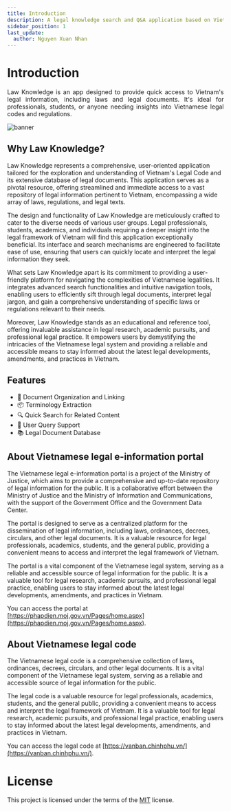 ```yaml
---
title: Introduction
description: A legal knowledge search and Q&A application based on Vietnam's Legal Code and legal document database
sidebar_position: 1
last_update:
  author: Nguyen Xuan Nhan
---
```


# Introduction

<p align="justify">
  Law Knowledge is an app designed to provide quick access to Vietnam's legal
  information, including laws and legal documents. It's ideal for professionals,
  students, or anyone needing insights into Vietnamese legal codes and
  regulations.
</p>

<img
  loading="lazy"
  src="/LawKnowledge/img/banner.gif"
  alt="banner"
  className="w-full"
/>

## Why Law Knowledge?

<p align="justify">

Law Knowledge represents a comprehensive, user-oriented application tailored for the exploration and understanding of Vietnam's Legal Code and its extensive database of legal documents. This application serves as a pivotal resource, offering streamlined and immediate access to a vast repository of legal information pertinent to Vietnam, encompassing a wide array of laws, regulations, and legal texts.

The design and functionality of Law Knowledge are meticulously crafted to cater to the diverse needs of various user groups. Legal professionals, students, academics, and individuals requiring a deeper insight into the legal framework of Vietnam will find this application exceptionally beneficial. Its interface and search mechanisms are engineered to facilitate ease of use, ensuring that users can quickly locate and interpret the legal information they seek.

What sets Law Knowledge apart is its commitment to providing a user-friendly platform for navigating the complexities of Vietnamese legalities. It integrates advanced search functionalities and intuitive navigation tools, enabling users to efficiently sift through legal documents, interpret legal jargon, and gain a comprehensive understanding of specific laws or regulations relevant to their needs.

Moreover, Law Knowledge stands as an educational and reference tool, offering invaluable assistance in legal research, academic pursuits, and professional legal practice. It empowers users by demystifying the intricacies of the Vietnamese legal system and providing a reliable and accessible means to stay informed about the latest legal developments, amendments, and practices in Vietnam.

</p>

## Features

- 📖 Document Organization and Linking
- 📦 Terminology Extraction
- 🔍 Quick Search for Related Content
- 🤖 User Query Support
- 📚 Legal Document Database

## About Vietnamese legal e-information portal

<p align="justify">

The Vietnamese legal e-information portal is a project of the Ministry of Justice, which aims to provide a comprehensive and up-to-date repository of legal information for the public. It is a collaborative effort between the Ministry of Justice and the Ministry of Information and Communications, with the support of the Government Office and the Government Data Center.

The portal is designed to serve as a centralized platform for the dissemination of legal information, including laws, ordinances, decrees, circulars, and other legal documents. It is a valuable resource for legal professionals, academics, students, and the general public, providing a convenient means to access and interpret the legal framework of Vietnam.

The portal is a vital component of the Vietnamese legal system, serving as a reliable and accessible source of legal information for the public. It is a valuable tool for legal research, academic pursuits, and professional legal practice, enabling users to stay informed about the latest legal developments, amendments, and practices in Vietnam.

You can access the portal at [https://phapdien.moj.gov.vn/Pages/home.aspx](https://phapdien.moj.gov.vn/Pages/home.aspx).

</p>

## About Vietnamese legal code

<p align="justify">

The Vietnamese legal code is a comprehensive collection of laws, ordinances, decrees, circulars, and other legal documents. It is a vital component of the Vietnamese legal system, serving as a reliable and accessible source of legal information for the public.

The legal code is a valuable resource for legal professionals, academics, students, and the general public, providing a convenient means to access and interpret the legal framework of Vietnam. It is a valuable tool for legal research, academic pursuits, and professional legal practice, enabling users to stay informed about the latest legal developments, amendments, and practices in Vietnam.

You can access the legal code at [https://vanban.chinhphu.vn/](https://vanban.chinhphu.vn/).

</p>

# License

<p align="justify">

This project is licensed under the terms of the [MIT](https://choosealicense.com/licenses/mit/) license.

</p>
